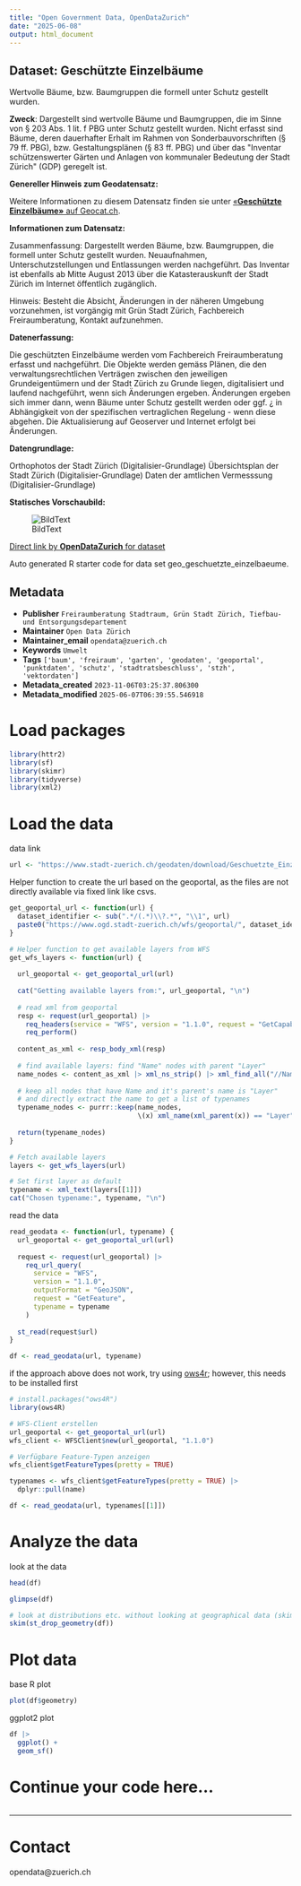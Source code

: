 ```yaml
---
title: "Open Government Data, OpenDataZurich"
date: "2025-06-08"
output: html_document
---
```


## Dataset: Geschützte Einzelbäume

Wertvolle Bäume, bzw. Baumgruppen die formell unter Schutz gestellt wurden.

**Zweck**: Dargestellt sind wertvolle Bäume und Baumgruppen, die im Sinne von § 203 Abs. 1 lit. f PBG unter Schutz gestellt wurden. Nicht erfasst sind Bäume, deren dauerhafter Erhalt im Rahmen von Sonderbauvorschriften (§ 79 ff. PBG), bzw. Gestaltungsplänen (§ 83 ff. PBG) und über das &quot;Inventar schützenswerter Gärten und Anlagen von kommunaler Bedeutung der Stadt Zürich&quot; (GDP) geregelt ist.

**Genereller Hinweis zum Geodatensatz:**


Weitere Informationen zu diesem Datensatz finden sie unter [«**Geschützte Einzelbäume»** auf Geocat.ch](https://www.geocat.ch/geonetwork/srv/ger/catalog.search#/metadata/3b9c9e18-dff7-5b44-1819-7350e4751336).				
			   

**Informationen zum Datensatz:**

Zusammenfassung: 
Dargestellt werden Bäume, bzw. Baumgruppen, die formell unter Schutz gestellt wurden. Neuaufnahmen, Unterschutzstellungen und Entlassungen werden nachgeführt. Das Inventar ist ebenfalls ab Mitte August 2013 über die Katasterauskunft der Stadt Zürich im Internet öffentlich zugänglich. 

Hinweis:
Besteht die Absicht, Änderungen in der näheren Umgebung vorzunehmen, ist vorgängig mit Grün Stadt Zürich, Fachbereich Freiraumberatung, Kontakt aufzunehmen.

**Datenerfassung:**

Die geschützten Einzelbäume werden vom Fachbereich Freiraumberatung erfasst und nachgeführt. Die Objekte werden gemäss Plänen, die den verwaltungsrechtlichen Verträgen zwischen den jeweiligen Grundeigentümern und der Stadt Zürich zu Grunde liegen, digitalisiert und laufend nachgeführt, wenn sich Änderungen ergeben. 
Änderungen ergeben sich immer dann, wenn Bäume unter Schutz gestellt werden oder ggf. ¿ in Abhängigkeit von der spezifischen vertraglichen Regelung - wenn diese abgehen. 
Die Aktualisierung auf Geoserver und Internet erfolgt bei Änderungen.

**Datengrundlage:**

Orthophotos der Stadt Zürich (Digitalisier-Grundlage)
Übersichtsplan der Stadt Zürich (Digitalisier-Grundlage)
Daten der amtlichen Vermesssung (Digitalisier-Grundlage)

**Statisches Vorschaubild:**

![BildText](https://www.gis.stadt-zuerich.ch/zueriplan_docs/geocat/3b9c9e18-dff7-5b44-1819-7350e4751336.png)



[Direct link by **OpenDataZurich** for dataset](https://data.stadt-zuerich.ch/dataset/geo_geschuetzte_einzelbaeume)

Auto generated R starter code for data set geo_geschuetzte_einzelbaeume.

## Metadata

- **Publisher** `Freiraumberatung Stadtraum, Grün Stadt Zürich, Tiefbau- und Entsorgungsdepartement`
- **Maintainer** `Open Data Zürich`
- **Maintainer_email** `opendata@zuerich.ch`
- **Keywords** `Umwelt`
- **Tags** `['baum', 'freiraum', 'garten', 'geodaten', 'geoportal', 'punktdaten', 'schutz', 'stadtratsbeschluss', 'stzh', 'vektordaten']`
- **Metadata_created** `2023-11-06T03:25:37.806300`
- **Metadata_modified** `2025-06-07T06:39:55.546918`


# Load packages

```r
library(httr2)
library(sf)
library(skimr)
library(tidyverse)
library(xml2)
```

# Load the data

data link
```r
url <- "https://www.stadt-zuerich.ch/geodaten/download/Geschuetzte_Einzelbaeume?format=geojson_link"
```


Helper function to create the url based on the geoportal, as the files are not directly available via fixed link like csvs.
```r
get_geoportal_url <- function(url) {
  dataset_identifier <- sub(".*/(.*)\\?.*", "\\1", url)
  paste0("https://www.ogd.stadt-zuerich.ch/wfs/geoportal/", dataset_identifier)
}
```

```r
# Helper function to get available layers from WFS
get_wfs_layers <- function(url) {
  
  url_geoportal <- get_geoportal_url(url)
  
  cat("Getting available layers from:", url_geoportal, "\n")
  
  # read xml from geoportal
  resp <- request(url_geoportal) |> 
    req_headers(service = "WFS", version = "1.1.0", request = "GetCapabilities") |> 
    req_perform()
  
  content_as_xml <- resp_body_xml(resp)
  
  # find available layers: find "Name" nodes with parent "Layer"
  name_nodes <- content_as_xml |> xml_ns_strip() |> xml_find_all("//Name")
  
  # keep all nodes that have Name and it's parent's name is "Layer"
  # and directly extract the name to get a list of typenames
  typename_nodes <- purrr::keep(name_nodes,
                                \(x) xml_name(xml_parent(x)) == "Layer")
  
  return(typename_nodes)
}

# Fetch available layers
layers <- get_wfs_layers(url)

# Set first layer as default
typename <- xml_text(layers[[1]])
cat("Chosen typename:", typename, "\n")
```

read the data
```r
read_geodata <- function(url, typename) {
  url_geoportal <- get_geoportal_url(url)
  
  request <- request(url_geoportal) |>
    req_url_query(
      service = "WFS",
      version = "1.1.0",
      outputFormat = "GeoJSON",
      request = "GetFeature",
      typename = typename
    )
  
  st_read(request$url)
}

df <- read_geodata(url, typename)
```

if the approach above does not work, try using [ows4r](https://eblondel.github.io/ows4R/); however, this needs to be installed first
```r
# install.packages("ows4R")
library(ows4R)

# WFS-Client erstellen
url_geoportal <- get_geoportal_url(url)
wfs_client <- WFSClient$new(url_geoportal, "1.1.0")

# Verfügbare Feature-Typen anzeigen
wfs_client$getFeatureTypes(pretty = TRUE)

typenames <- wfs_client$getFeatureTypes(pretty = TRUE) |> 
  dplyr::pull(name)

df <- read_geodata(url, typenames[[1]])
```

# Analyze the data

look at the data
```r
head(df)
```

```r
glimpse(df)
```

```r
# look at distributions etc. without looking at geographical data (skim cannot deal with geometries)
skim(st_drop_geometry(df))
```

# Plot data

base R plot
```r
plot(df$geometry)
```

ggplot2 plot
```r
df |>
  ggplot() +
  geom_sf()
```

# Continue your code here...

```r

```

------------------------------------------------------------------------

# Contact

opendata@zuerich.ch
